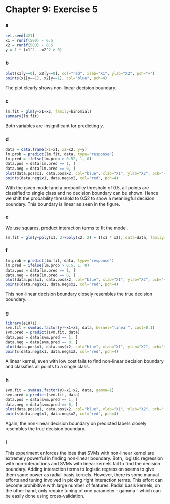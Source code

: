 Chapter 9: Exercise 5
========================================================

### a
```r
set.seed(421)
x1 = runif(500) - 0.5
x2 = runif(500) - 0.5
y = 1 * (x1^2 - x2^2 > 0)
```

### b
```r
plot(x1[y==0], x2[y==0], col="red", xlab="X1", ylab="X2", pch="+")
points(x1[y==1], x2[y==1], col="blue", pch=4)
```
The plot clearly shows non-linear decision boundary.

### c
```r
lm.fit = glm(y~x1+x2, family=binomial)
summary(lm.fit)
```
Both variables are insignificant for predicting $y$.

### d
```r
data = data.frame(x1=x1, x2=x2, y=y)
lm.prob = predict(lm.fit, data, type="response")
lm.pred = ifelse(lm.prob > 0.52, 1, 0)
data.pos = data[lm.pred == 1, ]
data.neg = data[lm.pred == 0, ]
plot(data.pos$x1, data.pos$x2, col="blue", xlab="X1", ylab="X2", pch="+")
points(data.neg$x1, data.neg$x2, col="red", pch=4)
```
With the given model and a probability threshold of 0.5, all points are classified to single class and no decision boundary can be shown. Hence we shift the probability threshold to 0.52 to show a meaningful decision boundary. This boundary is linear as seen in the figure.

### e
We use squares, product interaction terms to fit the model.
```r
lm.fit = glm(y~poly(x1, 2)+poly(x2, 2) + I(x1 * x2), data=data, family=binomial)
```

### f
```r
lm.prob = predict(lm.fit, data, type="response")
lm.pred = ifelse(lm.prob > 0.5, 1, 0)
data.pos = data[lm.pred == 1, ]
data.neg = data[lm.pred == 0, ]
plot(data.pos$x1, data.pos$x2, col="blue", xlab="X1", ylab="X2", pch="+")
points(data.neg$x1, data.neg$x2, col="red", pch=4)
```
This non-linear decision boundary closely resembles the true decision boundary.

### g
```r
library(e1071)
svm.fit = svm(as.factor(y)~x1+x2, data, kernel="linear", cost=0.1)
svm.pred = predict(svm.fit, data)
data.pos = data[svm.pred == 1, ]
data.neg = data[svm.pred == 0, ]
plot(data.pos$x1, data.pos$x2, col="blue", xlab="X1", ylab="X2", pch="+")
points(data.neg$x1, data.neg$x2, col="red", pch=4)
```
A linear kernel, even with low cost fails to find non-linear decision boundary and classifies all points to a single class.

### h
```r
svm.fit = svm(as.factor(y)~x1+x2, data, gamma=1)
svm.pred = predict(svm.fit, data)
data.pos = data[svm.pred == 1, ]
data.neg = data[svm.pred == 0, ]
plot(data.pos$x1, data.pos$x2, col="blue", xlab="X1", ylab="X2", pch="+")
points(data.neg$x1, data.neg$x2, col="red", pch=4)
```
Again, the non-linear decision boundary on predicted labels closely resembles the true decision boundary.

### i
This experiment enforces the idea that SVMs with non-linear kernel are extremely powerful in finding non-linear boundary. Both, logistic regression with non-interactions and SVMs with linear kernels fail to find the decision boundary. Adding interaction terms to logistic regression seems to give them same power as radial-basis kernels. However, there is some manual efforts and tuning involved in picking right interaction terms. This effort can become prohibitive with large number of features. Radial basis kernels, on the other hand, only require tuning of one parameter - gamma - which can be easily done using cross-validation.